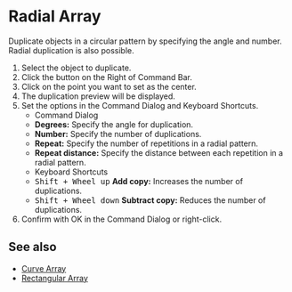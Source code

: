 
# Radial Array

<Reference shortcut="" command="Radial Array" button="Right of Command Bar" />

Duplicate objects in a circular pattern by specifying the angle and number. Radial duplication is also possible.

1. Select the object to duplicate.
2. Click the button <ButtonIcon type="button-radial-array" /> on the Right of Command Bar.
3. Click on the point you want to set as the center.
4. The duplication preview will be displayed.
5. Set the options in the Command Dialog and Keyboard Shortcuts.
   - <Kst>Command Dialog</Kst>
   - **Degrees:** Specify the angle for duplication.
   - **Number:** Specify the number of duplications.
   - **Repeat:** Specify the number of repetitions in a radial pattern.
   - **Repeat distance:** Specify the distance between each repetition in a radial pattern.
   - <Kst>Keyboard Shortcuts</Kst>
   - <kbd>Shift + Wheel up</kbd> **Add copy:** Increases the number of duplications.
   - <kbd>Shift + Wheel down</kbd> **Subtract copy:** Reduces the number of duplications.   
6. Confirm with OK in the Command Dialog or right-click.

## See also
- [Curve Array](./curve-array)
- [Rectangular Array](./rectangular-array)